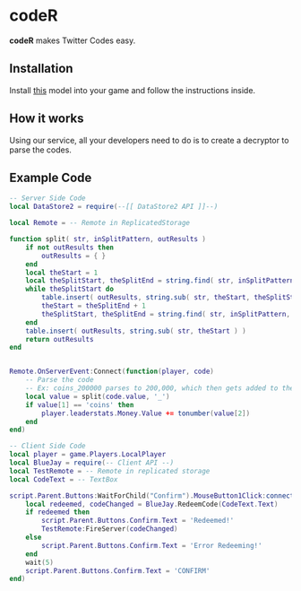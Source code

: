 # codeR

**codeR** makes Twitter Codes easy.

## Installation

Install [this](https://www.roblox.com/library/7057036884/Twitter-Codes-by-BlueJay) model into your game and follow the instructions inside.

## How it works

Using our service, all your developers need to do is to create a decryptor to parse the codes.

## Example Code

```lua
-- Server Side Code
local DataStore2 = require(--[[ DataStore2 API ]]--)

local Remote = -- Remote in ReplicatedStorage

function split( str, inSplitPattern, outResults )
	if not outResults then
		outResults = { }
	end
	local theStart = 1
	local theSplitStart, theSplitEnd = string.find( str, inSplitPattern, theStart )
	while theSplitStart do
		table.insert( outResults, string.sub( str, theStart, theSplitStart-1 ) )
		theStart = theSplitEnd + 1
		theSplitStart, theSplitEnd = string.find( str, inSplitPattern, theStart )
	end
	table.insert( outResults, string.sub( str, theStart ) )
	return outResults
end


Remote.OnServerEvent:Connect(function(player, code)	
	-- Parse the code
	-- Ex: coins_200000 parses to 200,000, which then gets added to the leaderstats Money.
	local value = split(code.value, '_')
	if value[1] == 'coins' then
		player.leaderstats.Money.Value += tonumber(value[2])
	end
end)
```

```lua
-- Client Side Code
local player = game.Players.LocalPlayer
local BlueJay = require(-- Client API --)
local TestRemote = -- Remote in replicated storage
local CodeText = -- TextBox

script.Parent.Buttons:WaitForChild("Confirm").MouseButton1Click:connect(function()
	local redeemed, codeChanged = BlueJay.RedeemCode(CodeText.Text)
	if redeemed then
		script.Parent.Buttons.Confirm.Text = 'Redeemed!'
		TestRemote:FireServer(codeChanged)
	else
		script.Parent.Buttons.Confirm.Text = 'Error Redeeming!'
	end
	wait(5)
	script.Parent.Buttons.Confirm.Text = 'CONFIRM'
end)
```